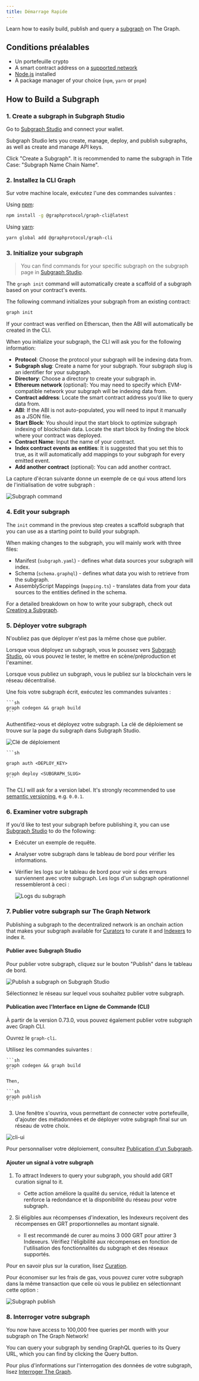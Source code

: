 ```yaml
---
title: Démarrage Rapide
---
```


Learn how to easily build, publish and query a [subgraph](/developing/developer-faqs/#1-what-is-a-subgraph) on The Graph.

## Conditions préalables

- Un portefeuille crypto
- A smart contract address on a [supported network](/developing/supported-networks/)
- [Node.js](https://nodejs.org/) installed
- A package manager of your choice (`npm`, `yarn` or `pnpm`)

## How to Build a Subgraph

### 1. Create a subgraph in Subgraph Studio

Go to [Subgraph Studio](https://thegraph.com/studio/) and connect your wallet.

Subgraph Studio lets you create, manage, deploy, and publish subgraphs, as well as create and manage API keys.

Click "Create a Subgraph". It is recommended to name the subgraph in Title Case: "Subgraph Name Chain Name".

### 2. Installez la CLI Graph

Sur votre machine locale, exécutez l'une des commandes suivantes :

Using [npm](https://www.npmjs.com/):

```sh
npm install -g @graphprotocol/graph-cli@latest
```

Using [yarn](https://yarnpkg.com/):

```sh
yarn global add @graphprotocol/graph-cli
```

### 3. Initialize your subgraph

> You can find commands for your specific subgraph on the subgraph page in [Subgraph Studio](https://thegraph.com/studio/).

The `graph init` command will automatically create a scaffold of a subgraph based on your contract's events.

The following command initializes your subgraph from an existing contract:

```sh
graph init
```

If your contract was verified on Etherscan, then the ABI will automatically be created in the CLI.

When you initialize your subgraph, the CLI will ask you for the following information:

- **Protocol**: Choose the protocol your subgraph will be indexing data from.
- **Subgraph slug**: Create a name for your subgraph. Your subgraph slug is an identifier for your subgraph.
- **Directory**: Choose a directory to create your subgraph in.
- **Ethereum network** (optional): You may need to specify which EVM-compatible network your subgraph will be indexing data from.
- **Contract address**: Locate the smart contract address you’d like to query data from.
- **ABI**: If the ABI is not auto-populated, you will need to input it manually as a JSON file.
- **Start Block**: You should input the start block to optimize subgraph indexing of blockchain data. Locate the start block by finding the block where your contract was deployed.
- **Contract Name**: Input the name of your contract.
- **Index contract events as entities**: It is suggested that you set this to true, as it will automatically add mappings to your subgraph for every emitted event.
- **Add another contract** (optional): You can add another contract.

La capture d'écran suivante donne un exemple de ce qui vous attend lors de l'initialisation de votre subgraph :

![Subgraph command](/img/CLI-Example.png)

### 4. Edit your subgraph

The `init` command in the previous step creates a scaffold subgraph that you can use as a starting point to build your subgraph.

When making changes to the subgraph, you will mainly work with three files:

- Manifest (`subgraph.yaml`) - defines what data sources your subgraph will index.
- Schema (`schema.graphql`) - defines what data you wish to retrieve from the subgraph.
- AssemblyScript Mappings (`mapping.ts`) - translates data from your data sources to the entities defined in the schema.

For a detailed breakdown on how to write your subgraph, check out [Creating a Subgraph](/developing/creating-a-subgraph/).

### 5. Déployer votre subgraph

N'oubliez pas que déployer n'est pas la même chose que publier.

Lorsque vous déployez un subgraph, vous le poussez vers [Subgraph Studio](https://thegraph.com/studio/), où vous pouvez le tester, le mettre en scène/préproduction et l'examiner.

Lorsque vous publiez un subgraph, vous le publiez sur la blockchain vers le réseau décentralisé.

Une fois votre subgraph écrit, exécutez les commandes suivantes :

````
```sh
graph codegen && graph build
```
````

Authentifiez-vous et déployez votre subgraph. La clé de déploiement se trouve sur la page du subgraph dans Subgraph Studio.

![Clé de déploiement](/img/subgraph-studio-deploy-key.jpg)

````
```sh

graph auth <DEPLOY_KEY>

graph deploy <SUBGRAPH_SLUG>
```
````

The CLI will ask for a version label. It's strongly recommended to use [semantic versioning](https://semver.org/), e.g. `0.0.1`.

### 6. Examiner votre subgraph

If you’d like to test your subgraph before publishing it, you can use [Subgraph Studio](https://thegraph.com/studio/) to do the following:

- Exécuter un exemple de requête.
- Analyser votre subgraph dans le tableau de bord pour vérifier les informations.
- Vérifier les logs sur le tableau de bord pour voir si des erreurs surviennent avec votre subgraph. Les logs d'un subgraph opérationnel ressembleront à ceci :

  ![Logs du subgraph](/img/subgraph-logs-image.png)

### 7. Publier votre subgraph sur The Graph Network⁠

Publishing a subgraph to the decentralized network is an onchain action that makes your subgraph available for [Curators](/network/curating/) to curate it and [Indexers](/network/indexing/) to index it.

#### Publier avec Subgraph Studio⁠

Pour publier votre subgraph, cliquez sur le bouton "Publish" dans le tableau de bord.

![Publish a subgraph on Subgraph Studio](/img/publish-sub-transfer.png)

Sélectionnez le réseau sur lequel vous souhaitez publier votre subgraph.

#### Publication avec l'Interface en Ligne de Commande (CLI)

À partir de la version 0.73.0, vous pouvez également publier votre subgraph avec Graph CLI.

Ouvrez le `graph-cli`.

Utilisez les commandes suivantes :

````
```sh
graph codegen && graph build
```

Then,

```sh
graph publish
```
````

3. Une fenêtre s'ouvrira, vous permettant de connecter votre portefeuille, d'ajouter des métadonnées et de déployer votre subgraph final sur un réseau de votre choix.

![cli-ui](/img/cli-ui.png)

Pour personnaliser votre déploiement, consultez [Publication d'un Subgraph](/publishing/publishing-a-subgraph/).

#### Ajouter un signal à votre subgraph⁠

1. To attract Indexers to query your subgraph, you should add GRT curation signal to it.

   - Cette action améliore la qualité du service, réduit la latence et renforce la redondance et la disponibilité du réseau pour votre subgraph.

2. Si éligibles aux récompenses d'indexation, les Indexeurs reçoivent des récompenses en GRT proportionnelles au montant signalé.

   - Il est recommandé de curer au moins 3 000 GRT pour attirer 3 Indexeurs. Vérifiez l'éligibilité aux récompenses en fonction de l'utilisation des fonctionnalités du subgraph et des réseaux supportés.

Pour en savoir plus sur la curation, lisez [Curation](/network/curating/).

Pour économiser sur les frais de gas, vous pouvez curer votre subgraph dans la même transaction que celle où vous le publiez en sélectionnant cette option :

![Subgraph publish](/img/studio-publish-modal.png)

### 8. Interroger votre subgraph

You now have access to 100,000 free queries per month with your subgraph on The Graph Network!

You can query your subgraph by sending GraphQL queries to its Query URL, which you can find by clicking the Query button.

Pour plus d'informations sur l'interrogation des données de votre subgraph, lisez [Interroger The Graph](/querying/querying-the-graph/).
